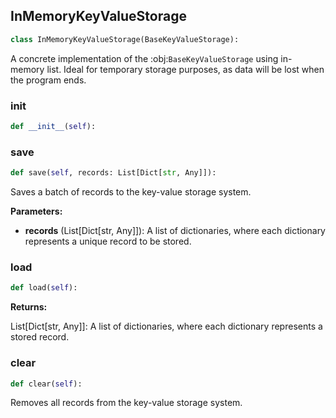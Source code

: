 <a id="camel.storages.key_value_storages.in_memory"></a>

<a id="camel.storages.key_value_storages.in_memory.InMemoryKeyValueStorage"></a>

## InMemoryKeyValueStorage

```python
class InMemoryKeyValueStorage(BaseKeyValueStorage):
```

A concrete implementation of the :obj:`BaseKeyValueStorage` using
in-memory list. Ideal for temporary storage purposes, as data will be lost
when the program ends.

<a id="camel.storages.key_value_storages.in_memory.InMemoryKeyValueStorage.__init__"></a>

### __init__

```python
def __init__(self):
```

<a id="camel.storages.key_value_storages.in_memory.InMemoryKeyValueStorage.save"></a>

### save

```python
def save(self, records: List[Dict[str, Any]]):
```

Saves a batch of records to the key-value storage system.

**Parameters:**

- **records** (List[Dict[str, Any]]): A list of dictionaries, where each dictionary represents a unique record to be stored.

<a id="camel.storages.key_value_storages.in_memory.InMemoryKeyValueStorage.load"></a>

### load

```python
def load(self):
```

**Returns:**

  List[Dict[str, Any]]: A list of dictionaries, where each dictionary
represents a stored record.

<a id="camel.storages.key_value_storages.in_memory.InMemoryKeyValueStorage.clear"></a>

### clear

```python
def clear(self):
```

Removes all records from the key-value storage system.
